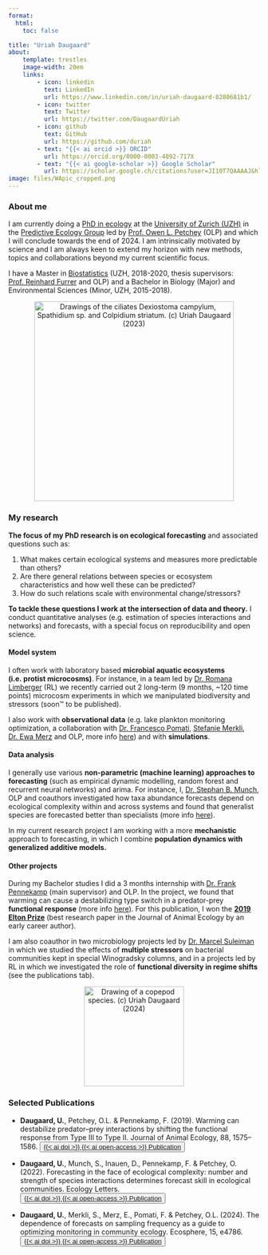 ```yaml
---
format:
  html:
    toc: false

title: "Uriah Daugaard"
about:
    template: trestles
    image-width: 20em
    links:
        - icon: linkedin
          text: LinkedIn
          url: https://www.linkedin.com/in/uriah-daugaard-8280681b1/
        - icon: twitter
          text: Twitter
          url: https://twitter.com/DaugaardUriah
        - icon: github
          text: GitHub
          url: https://github.com/duriah
        - text: "{{< ai orcid >}} ORCID"
          url: https://orcid.org/0000-0003-4092-717X
        - text: "{{< ai google-scholar >}} Google Scholar"
          url: https://scholar.google.ch/citations?user=JI10T7QAAAAJ&hl
image: files/WApic_cropped.png
---
```


### About me

I am currently doing a [PhD in ecology](https://www.ieu.uzh.ch/en/teaching/phd/graduate.html){target="_blank"} at the [University of Zurich (UZH)](https://www.uzh.ch/en.html){target="_blank"} in the [Predictive Ecology Group](https://thetrophiclink.org/){target="_blank"} led by [Prof. Owen L. Petchey](https://www.ieu.uzh.ch/en/staff/member/petchey_owen.html){target="_blank"} (OLP) and which I will conclude towards the end of 2024. I am intrinsically motivated by science and I am always keen to extend my horizon with new methods, topics and collaborations beyond my current scientific focus.

I have a Master in [Biostatistics](https://www.biostat.uzh.ch/){target="_blank"} (UZH, 2018-2020, thesis supervisors: [Prof. Reinhard Furrer](https://user.math.uzh.ch/furrer/){target="_blank"} and OLP) and a Bachelor in Biology (Major) and Environmental Sciences (Minor, UZH, 2015-2018).

<center><img src="files/several_spec.svg" title="Drawings of the ciliates Dexiostoma campylum, Spathidium sp. and Colpidium striatum. (c) Uriah Daugaard (2023)" alt="Drawings of the ciliates Dexiostoma campylum, Spathidium sp. and Colpidium striatum. (c) Uriah Daugaard (2023)" width="400"/></center>

### My research

**The focus of my PhD research is on ecological forecasting** and associated questions such as:

1.  What makes certain ecological systems and measures more predictable than others?
2.  Are there general relations between species or ecosystem characteristics and how well these can be predicted?
3.  How do such relations scale with environmental change/stressors?

**To tackle these questions I work at the intersection of data and theory.** I conduct quantitative analyses (e.g. estimation of species interactions and networks) and forecasts, with a special focus on reproducibility and open science.

#### **Model system**

I often work with laboratory based **microbial aquatic ecosystems (i.e. protist microcosms)**. For instance, in a team led by [Dr. Romana Limberger](https://www.ieu.uzh.ch/en/staff/member/limberger_romana.html){target="_blank"} (RL) we recently carried out 2 long-term (9 months, \~120 time points) microcosm experiments in which we manipulated biodiversity and stressors (soon™ to be published).

I also work with **observational data** (e.g. lake plankton monitoring optimization, a collaboration with [Dr. Francesco Pomati](https://www.eawag.ch/en/about-us/portrait/organisation/staff/profile/francesco-pomati/show/){target="_blank"}, [Stefanie Merkli](https://www.eawag.ch/de/ueber-uns/portraet/organisation/mitarbeitende/profile/stefanie-merkli/show/){target="_blank"}, [Dr. Ewa Merz](https://www.eawag.ch/en/about-us/portrait/organisation/staff/profile/ewa-merz/show/){target="_blank"} and OLP, more info [here](/ResearchPages/SamplingFreq.qmd)) and with **simulations**.

#### **Data analysis**

I generally use various **non-parametric (machine learning) approaches to forecasting** (such as empirical dynamic modelling, random forest and recurrent neural networks) and arima. For instance, I, [Dr. Stephan B. Munch](https://sbmunch.sites.ucsc.edu/){target="_blank"}, OLP and coauthors investigated how taxa abundance forecasts depend on ecological complexity within and across systems and found that generalist species are forecasted better than specialists (more info [here](/ResearchPages/EcoComplexEcoForecast.qmd)).

In my current research project I am working with a more **mechanistic** approach to forecasting, in which I combine **population dynamics with generalized additive models.**

#### **Other projects**

During my Bachelor studies I did a 3 months internship with [Dr. Frank Pennekamp](https://www.frank-pennekamp.info/){target="_blank"} (main supervisor) and OLP. In the project, we found that warming can cause a destabilizing type switch in a predator-prey **functional response** (more info [here](/ResearchPages/warmingFRpage.qmd)). For this publication, I won the [**2019 Elton Prize**](https://www.britishecologicalsociety.org/publications/best-paper-by-an-early-career-researcher/elton-prize/){target="_blank"} (best research paper in the Journal of Animal Ecology by an early career author).

I am also coauthor in two microbiology projects led by [Dr. Marcel Suleiman](https://www.fhnw.ch/en/people/marcel-suleimann){target="_blank"} in which we studied the effects of **multiple stressors** on bacterial communities kept in special Winogradsky columns, and in a projects led by RL in which we investigated the role of **functional diversity in regime shifts** (see the publications tab).

<center><img src="files/copepod_dark.svg" title="Drawing of a copepod species. (c) Uriah Daugaard (2024)" alt="Drawing of a copepod species. (c) Uriah Daugaard (2024)" width="200"/></center>

### Selected Publications

-   **Daugaard, U.**, Petchey, O.L. & Pennekamp, F. (2019). Warming can destabilize predator–prey interactions by shifting the functional response from Type III to Type II. Journal of Animal Ecology, 88, 1575–1586. <button type="button" class="btn btn-secondary btn-xs"><a href="https://doi.org/10.1111/1365-2656.13053" class="link-light text-decoration-none">{{< ai doi >}} {{< ai open-access >}} Publication</a></button>

-   **Daugaard, U.**, Munch, S., Inauen, D., Pennekamp, F. & Petchey, O. (2022). Forecasting in the face of ecological complexity: number and strength of species interactions determines forecast skill in ecological communities. Ecology Letters. <button type="button" class="btn btn-secondary btn-xs"><a href="https://doi.org/10.1111/ele.14070" class="link-light text-decoration-none">{{< ai doi >}} {{< ai open-access >}} Publication</a></button>

-   **Daugaard, U.**, Merkli, S., Merz, E., Pomati, F. & Petchey, O.L. (2024). The dependence of forecasts on sampling frequency as a guide to optimizing monitoring in community ecology. Ecosphere, 15, e4786. <button type="button" class="btn btn-secondary btn-xs"><a href="https://doi.org/10.1002/ecs2.4786" class="link-light text-decoration-none">{{< ai doi >}} {{< ai open-access >}} Publication</a></button>

